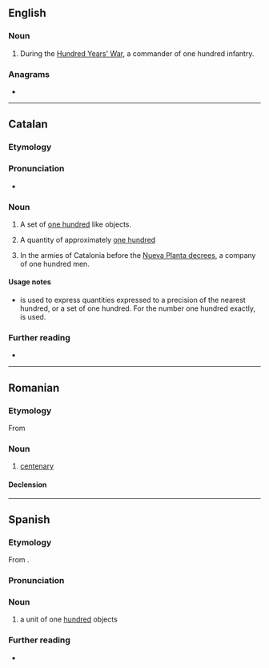 ==English==

===Noun===
{{en-noun}}

# {{lb|en|historical|military}} During the [[:w:Hundred Years' War|Hundred Years' War]], a commander of one hundred infantry.

===Anagrams===
* {{anagrams|en|a=aceennrt|enneract|entrance|rectenna}}

----

==Catalan==

===Etymology===
{{af|ca|centè|-ar}}

===Pronunciation===
* {{ca-IPA}}

===Noun===
{{ca-noun|m}}

# A set of [[one hundred]] like objects.
#: {{ux|ca|Prop d'un '''centenar''' de persones es van congregar ahir a la plaça Sant Jaume.|Nearly a '''hundred''' people came together yesterday at the Plaça Sant Jaume.}}
# A quantity of approximately [[one hundred]]
# {{lb|ca|historical|military}} In the armies of Catalonia before the [[:w:Nueva Planta decrees|Nueva Planta decrees]], a company of one hundred men.

====Usage notes====
* {{m|ca||Centenar}} is used to express quantities expressed to a precision of the nearest hundred, or a set of one hundred. For the number one hundred exactly, {{m|ca|cent}} is used.

===Further reading===
* {{R:IEC2}}

----

==Romanian==

===Etymology===
From {{bor|ro|la|centenarius}}

===Noun===
{{ro-noun|n|centenare}}

# [[centenary]]

====Declension====
{{ro-noun-n}}

----

==Spanish==

===Etymology===
From {{suffix|es|centena|ar}}.

===Pronunciation===
{{es-IPA}}

===Noun===
{{es-noun|m}}

# a unit of one [[hundred]] objects
#: {{syn|es|centena}}

===Further reading===
* {{R:DRAE}}